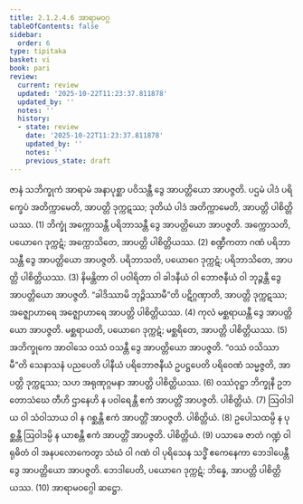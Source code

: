 ```yaml
---
title: 2.1.2.4.6 အာရာမဝဂ္ဂ
tableOfContents: false
sidebar:
  order: 6
type: tipitaka
basket: vi
book: pari
review:
  current: review
  updated: '2025-10-22T11:23:37.811878'
  updated_by: ''
  notes: ''
  history:
  - state: review
    date: '2025-10-22T11:23:37.811878'
    updated_by: ''
    notes: ''
    previous_state: draft
---
```



<ReviewStatus review={frontmatter.review} showDetails={true} />

<HypothesisAnnotation frontmatter={frontmatter} />

<DynamicBreadcrumb />

<Division number="236" book="pari" e="ch" v="5" p="136">

<Paragraph number="932" book="pari">
ဇာနံ သဘိက္ခုကံ အာရာမံ အနာပုစ္ဆာ ပဝိသန္တီ ဒွေ အာပတ္တိယော အာပဇ္ဇတိ. ပဌမံ ပါဒံ ပရိက္ခေပံ အတိက္ကာမေတိ, အာပတ္တိ ဒုက္ကဋဿ; ဒုတိယံ ပါဒံ အတိက္ကာမေတိ, အာပတ္တိ ပါစိတ္တိယဿ. (1)
</Paragraph>

<Paragraph number="933" book="pari">
ဘိက္ခုံ အက္ကောသန္တီ ပရိဘာသန္တီ ဒွေ အာပတ္တိယော အာပဇ္ဇတိ. အက္ကောသတိ, ပယောဂေ ဒုက္ကဋံ; အက္ကောသိတေ, အာပတ္တိ ပါစိတ္တိယဿ. (2)
</Paragraph>

<Paragraph number="934" book="pari">
စဏ္ဍီကတာ ဂဏံ ပရိဘာသန္တီ ဒွေ အာပတ္တိယော အာပဇ္ဇတိ. ပရိဘာသတိ, ပယောဂေ ဒုက္ကဋံ; ပရိဘာသိတေ, အာပတ္တိ ပါစိတ္တိယဿ. (3)
</Paragraph>

<Paragraph number="935" book="pari">
နိမန္တိတာ ဝါ ပဝါရိတာ ဝါ ခါဒနီယံ ဝါ ဘောဇနီယံ ဝါ ဘုဉ္ဇန္တီ ဒွေ အာပတ္တိယော အာပဇ္ဇတိ. “ခါဒိဿာမိ ဘုဉ္ဇိဿာမီ”တိ ပဋိဂ္ဂဏှာတိ, အာပတ္တိ ဒုက္ကဋဿ; အဇ္ဈောဟာရေ အဇ္ဈောဟာရေ အာပတ္တိ ပါစိတ္တိယဿ. (4)
</Paragraph>

<Paragraph number="936" book="pari">
ကုလံ မစ္ဆရာယန္တီ ဒွေ အာပတ္တိယော အာပဇ္ဇတိ. မစ္ဆရာယတိ, ပယောဂေ ဒုက္ကဋံ; မစ္ဆရိတေ, အာပတ္တိ ပါစိတ္တိယဿ. (5)
</Paragraph>

<Paragraph number="937" book="pari">
အဘိက္ခုကေ အာဝါသေ ဝဿံ ဝသန္တီ ဒွေ အာပတ္တိယော အာပဇ္ဇတိ. “ဝဿံ ဝသိဿာမီ”တိ သေနာသနံ ပညပေတိ ပါနီယံ ပရိဘောဇနီယံ ဥပဋ္ဌပေတိ ပရိဝေဏံ သမ္မဇ္ဇတိ, အာပတ္တိ ဒုက္ကဋဿ; သဟ အရုဏုဂ္ဂမနာ အာပတ္တိ ပါစိတ္တိယဿ. (6)
</Paragraph>

<Paragraph number="938" book="pari">
ဝဿံဝုဋ္ဌာ ဘိက္ခုနီ ဥဘတောသံဃေ တီဟိ ဌာနေဟိ န ပဝါရေန္တီ ဧကံ အာပတ္တိံ အာပဇ္ဇတိ. ပါစိတ္တိယံ. (7)
</Paragraph>

<Paragraph number="939" book="pari">
ဩဝါဒါယ ဝါ သံဝါသာယ ဝါ န ဂစ္ဆန္တီ ဧကံ အာပတ္တိံ အာပဇ္ဇတိ. ပါစိတ္တိယံ. (8)
</Paragraph>

<Paragraph number="940" book="pari">
ဥပေါသထမ္ပိ န ပုစ္ဆန္တီ ဩဝါဒမ္ပိ န ယာစန္တီ ဧကံ အာပတ္တိံ အာပဇ္ဇတိ. ပါစိတ္တိယံ. (9)
</Paragraph>

<Paragraph number="941" book="pari">
ပသာခေ ဇာတံ ဂဏ္ဍံ ဝါ ရုဓိတံ ဝါ အနပလောကေတွာ သံဃံ ဝါ ဂဏံ ဝါ ပုရိသေန သဒ္ဓိံ ဧကေနေကာ ဘေဒါပေန္တီ ဒွေ အာပတ္တိယော အာပဇ္ဇတိ. ဘေဒါပေတိ, ပယောဂေ ဒုက္ကဋံ; ဘိန္နေ, အာပတ္တိ ပါစိတ္တိယဿ. (10)

</Paragraph>
</Division>

<Paragraph number="942" type="center" book="pari">
အာရာမဝဂ္ဂေါ ဆဋ္ဌော.
</Paragraph>